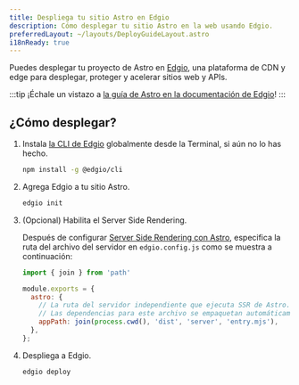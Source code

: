 ```yaml
---
title: Despliega tu sitio Astro en Edgio
description: Cómo desplegar tu sitio Astro en la web usando Edgio.
preferredLayout: ~/layouts/DeployGuideLayout.astro
i18nReady: true
---
```


Puedes desplegar tu proyecto de Astro en [Edgio](https://www.edg.io/), una plataforma de CDN y edge para desplegar, proteger y acelerar sitios web y APIs.

:::tip
¡Échale un vistazo a [la guía de Astro en la documentación de Edgio](https://docs.edg.io/guides/astro)!
:::

## ¿Cómo desplegar?

1. Instala [la CLI de Edgio](https://docs.edg.io/guides/cli) globalmente desde la Terminal, si aún no lo has hecho.

    ```bash
    npm install -g @edgio/cli
    ```

2. Agrega Edgio a tu sitio Astro.

    ```bash
    edgio init
    ```

3. (Opcional) Habilita el Server Side Rendering.

    Después de configurar [Server Side Rendering con Astro](/es/guides/server-side-rendering/), especifica la ruta del archivo del servidor en `edgio.config.js` como se muestra a continuación:

    ```js title="edgio.config.js" ins={1,4-8}
    import { join } from 'path'

    module.exports = {
      astro: {
        // La ruta del servidor independiente que ejecuta SSR de Astro.
        // Las dependencias para este archivo se empaquetan automáticamente.
        appPath: join(process.cwd(), 'dist', 'server', 'entry.mjs'),
      },
    };
    ```

4. Despliega a Edgio.

    ```bash
    edgio deploy
    ```
